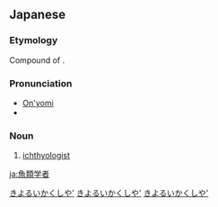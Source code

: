 ==Japanese==
{{ja-kanjitab|ぎょ|るい|がく|しゃ|yomi=o}}

===Etymology===
Compound of {{compound|lang=ja|sort=きょるいがく'|魚類|tr1=gyorui|t1=fish, as a type of animal in biology|学者|tr2=gakusha|t2=scholar, -ologist}}.

===Pronunciation===
* [[音読み|On'yomi]]
* {{IPA|lang=ja|/ɡjo.ɽu.i.ɡa.ku.sja/|[ɡjo̞ɽɯᵝiŋäkɯ̥ᵝɕʲä]|}}

===Noun===
{{ja-noun|ぎょるいがくしゃ}}

# [[ichthyologist]]

[[Category:ja:Biology|きよるいかくしや']]
[[Category:ja:Scientists|きよるいかくしや']]
[[Category:ja:Zoology|きよるいかくしや']]

[[ja:魚類学者]]